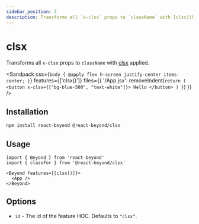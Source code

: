 ```yaml
---
sidebar_position: 3
description: Transforms all `x-clsx` props to `className` with [clsx](https://www.npmjs.com/package/clsx) applied.
---
```


# clsx

Transforms all `x-clsx` props to `className` with [clsx](https://www.npmjs.com/package/clsx) applied.


<Sandpack
  css={`
    body {
      @apply flex h-screen justify-center items-center;
    }
  `}
  features={['clsx()']}
  files={{
    '/App.jsx': removeIndent(`
    return (
      <button x-clsx={["bg-blue-500", "text-white"]}>
        Hello
      </button>
    )
  }
`)
  }}
/>

## Installation

```bash
npm install react-beyond @react-beyond/clsx
```

## Usage

```tsx
import { Beyond } from 'react-beyond'
import { classFor } from '@react-beyond/clsx'

<Beyond features={[clsx()]}>
  <App />
</Beyond>
```

## Options

- `id` - The id of the feature HOC. Defaults to `"clsx"`.
